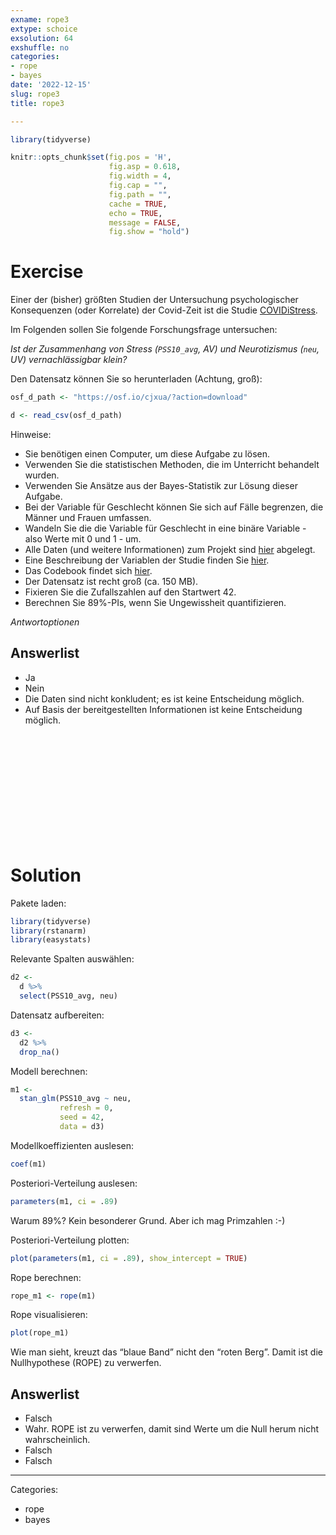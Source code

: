 ```yaml
---
exname: rope3
extype: schoice
exsolution: 64
exshuffle: no
categories:
- rope
- bayes
date: '2022-12-15'
slug: rope3
title: rope3

---
```





```r
library(tidyverse)

```


```r
knitr::opts_chunk$set(fig.pos = 'H',
                      fig.asp = 0.618,
                      fig.width = 4,
                      fig.cap = "", 
                      fig.path = "",
                      cache = TRUE,
                      echo = TRUE,
                      message = FALSE,
                      fig.show = "hold")
```






# Exercise

Einer der (bisher) größten Studien der Untersuchung psychologischer Konsequenzen (oder Korrelate) der Covid-Zeit ist die Studie [COVIDiStress](https://www.nature.com/articles/s41597-020-00784-9).

Im Folgenden sollen Sie folgende Forschungsfrage untersuchen:

*Ist der Zusammenhang von Stress (`PSS10_avg`, AV) und Neurotizismus (`neu`, UV) vernachlässigbar klein?*

Den Datensatz können Sie so herunterladen (Achtung, groß):




```r
osf_d_path <- "https://osf.io/cjxua/?action=download"

d <- read_csv(osf_d_path)
```



Hinweise:

- Sie benötigen einen Computer, um diese Aufgabe zu lösen.
- Verwenden Sie die statistischen Methoden, die im Unterricht behandelt wurden.
- Verwenden Sie Ansätze aus der Bayes-Statistik zur Lösung dieser Aufgabe.
- Bei der Variable für Geschlecht können Sie sich auf Fälle begrenzen, die Männer und Frauen umfassen.
- Wandeln Sie die die Variable für Geschlecht in eine binäre Variable - also Werte mit 0 und 1 - um.
- Alle Daten (und weitere Informationen) zum Projekt sind [hier](https://osf.io/z39us/) abgelegt.
- Eine Beschreibung der Variablen der Studie finden Sie [hier](https://moodle.hs-ansbach.de/mod/url/view.php?id=79230).
- Das Codebook findet sich [hier](https://osf.io/v68t9/).
- Der Datensatz ist recht groß (ca. 150 MB).
- Fixieren Sie die Zufallszahlen auf den Startwert 42.
- Berechnen Sie 89%-PIs, wenn Sie Ungewissheit quantifizieren.




*Antwortoptionen*

Answerlist
----------
* Ja
* Nein
* Die Daten sind nicht konkludent; es ist keine Entscheidung möglich.
* Auf Basis der bereitgestellten Informationen ist keine Entscheidung möglich.




</br>
</br>
</br>
</br>
</br>
</br>
</br>
</br>
</br>
</br>

# Solution

Pakete laden:

```r
library(tidyverse)
library(rstanarm)
library(easystats)
```




Relevante Spalten auswählen:

```r
d2 <-
  d %>% 
  select(PSS10_avg, neu)
```

Datensatz aufbereiten:

```r
d3 <-
  d2 %>% 
  drop_na()
```

Modell berechnen:

```r
m1 <-
  stan_glm(PSS10_avg ~ neu, 
           refresh = 0,
           seed = 42,
           data = d3)
```


Modellkoeffizienten auslesen:

```r
coef(m1)
```

Posteriori-Verteilung auslesen:

```r
parameters(m1, ci = .89)
```

Warum 89%? Kein besonderer Grund. Aber ich mag Primzahlen :-)

Posteriori-Verteilung plotten:

```r
plot(parameters(m1, ci = .89), show_intercept = TRUE)
```


Rope berechnen:

```r
rope_m1 <- rope(m1)
```

Rope visualisieren:

```r
plot(rope_m1)
```

Wie man sieht, kreuzt das "blaue Band" nicht den "roten Berg".
Damit ist die Nullhypothese (ROPE) zu verwerfen.



Answerlist
----------


* Falsch
* Wahr. ROPE ist zu verwerfen, damit sind Werte um die Null herum nicht wahrscheinlich.
* Falsch
* Falsch





---

Categories: 

- rope
- bayes

